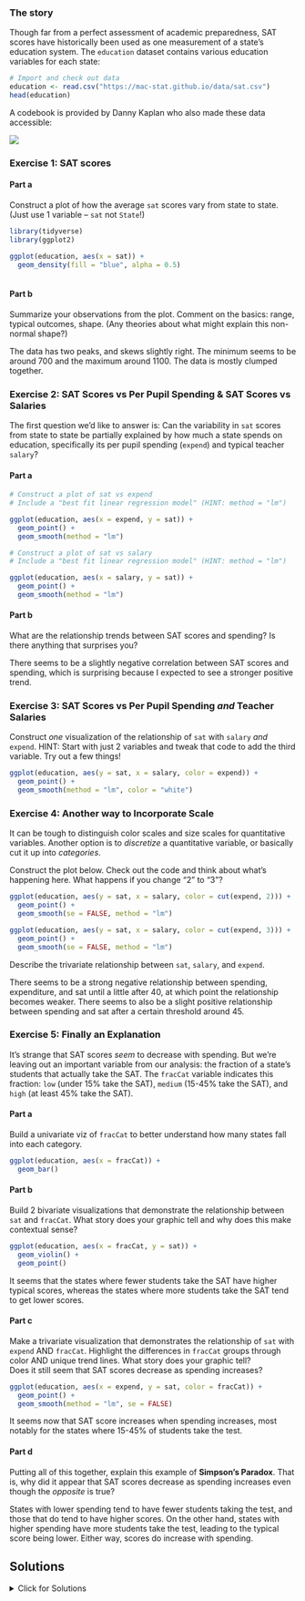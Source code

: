 ### The story {.unnumbered}

Though far from a perfect assessment of academic preparedness, SAT scores have historically been used as one measurement of a state's education system.
The `education` dataset contains various education variables for each state:

```r
# Import and check out data
education <- read.csv("https://mac-stat.github.io/data/sat.csv")
head(education)
```

A codebook is provided by Danny Kaplan who also made these data accessible:

![](https://mac-stat.github.io/images/112/SATcodebook.png)

### Exercise 1: SAT scores {.unnumbered}

#### Part a {.unnumbered}

Construct a plot of how the average `sat` scores vary from state to state.
(Just use 1 variable -- `sat` not `State`!)

```r

library(tidyverse)
library(ggplot2)

ggplot(education, aes(x = sat)) +
  geom_density(fill = "blue", alpha = 0.5)
  
```

#### Part b {.unnumbered}

Summarize your observations from the plot.
Comment on the basics: range, typical outcomes, shape.
(Any theories about what might explain this non-normal shape?)

The data has two peaks, and skews slightly right.
The minimum seems to be around 700 and the maximum around 1100.
The data is mostly clumped together.

### Exercise 2: SAT Scores vs Per Pupil Spending & SAT Scores vs Salaries {.unnumbered}

The first question we'd like to answer is: Can the variability in `sat` scores from state to state be partially explained by how much a state spends on education, specifically its per pupil spending (`expend`) and typical teacher `salary`?

#### Part a {.unnumbered}

```r
# Construct a plot of sat vs expend
# Include a "best fit linear regression model" (HINT: method = "lm")

ggplot(education, aes(x = expend, y = sat)) +
  geom_point() +
  geom_smooth(method = "lm")

```

```r
# Construct a plot of sat vs salary
# Include a "best fit linear regression model" (HINT: method = "lm")

ggplot(education, aes(x = salary, y = sat)) +
  geom_point() +
  geom_smooth(method = "lm")

```

#### Part b {.unnumbered}

What are the relationship trends between SAT scores and spending?
Is there anything that surprises you?

There seems to be a slightly negative correlation between SAT scores and spending, which is surprising because I expected to see a stronger positive trend.

### Exercise 3: SAT Scores vs Per Pupil Spending *and* Teacher Salaries {.unnumbered}

Construct *one* visualization of the relationship of `sat` with `salary` *and* `expend`.
HINT: Start with just 2 variables and tweak that code to add the third variable.
Try out a few things!

```r

ggplot(education, aes(y = sat, x = salary, color = expend)) +
  geom_point() +
  geom_smooth(method = "lm", color = "white")

```

### Exercise 4: Another way to Incorporate Scale {.unnumbered}

It can be tough to distinguish color scales and size scales for quantitative variables.
Another option is to *discretize* a quantitative variable, or basically cut it up into *categories*.

Construct the plot below.
Check out the code and think about what's happening here.
What happens if you change "2" to "3"?

```r
ggplot(education, aes(y = sat, x = salary, color = cut(expend, 2))) + 
  geom_point() + 
  geom_smooth(se = FALSE, method = "lm")

ggplot(education, aes(y = sat, x = salary, color = cut(expend, 3))) + 
  geom_point() + 
  geom_smooth(se = FALSE, method = "lm")
```

Describe the trivariate relationship between `sat`, `salary`, and `expend`.

There seems to be a strong negative relationship between spending, expenditure, and sat until a little after 40, at which point the relationship becomes weaker.
There seems to also be a slight positive relationship between spending and sat after a certain threshold around 45.

### Exercise 5: Finally an Explanation {.unnumbered}

It's strange that SAT scores *seem* to decrease with spending.
But we're leaving out an important variable from our analysis: the fraction of a state's students that actually take the SAT.
The `fracCat` variable indicates this fraction: `low` (under 15% take the SAT), `medium` (15-45% take the SAT), and `high` (at least 45% take the SAT).

#### Part a {.unnumbered}

Build a univariate viz of `fracCat` to better understand how many states fall into each category.

```r

ggplot(education, aes(x = fracCat)) +
  geom_bar()

```

#### Part b {.unnumbered}

Build 2 bivariate visualizations that demonstrate the relationship between `sat` and `fracCat`.
What story does your graphic tell and why does this make contextual sense?

```r

ggplot(education, aes(x = fracCat, y = sat)) +
  geom_violin() +
  geom_point()

```

It seems that the states where fewer students take the SAT have higher typical scores, whereas the states where more students take the SAT tend to get lower scores.

#### Part c {.unnumbered}

Make a trivariate visualization that demonstrates the relationship of `sat` with `expend` AND `fracCat`.
Highlight the differences in `fracCat` groups through color AND unique trend lines.
What story does your graphic tell?\
Does it still seem that SAT scores decrease as spending increases?

```r

ggplot(education, aes(x = expend, y = sat, color = fracCat)) +
  geom_point() +
  geom_smooth(method = "lm", se = FALSE)

```

It seems now that SAT score increases when spending increases, most notably for the states where 15-45% of students take the test.

#### Part d {.unnumbered}

Putting all of this together, explain this example of **Simpson’s Paradox**.
That is, why did it appear that SAT scores decrease as spending increases even though the *opposite* is true?

States with lower spending tend to have fewer students taking the test, and those that do tend to have higher scores.
On the other hand, states with higher spending have more students take the test, leading to the typical score being lower.
Either way, scores do increase with spending.

## Solutions

<details>

<summary>Click for Solutions</summary>

### Exercise 1: SAT scores {.unnumbered}

#### Part a {.unnumbered}

```r
# A histogram would work too!
ggplot(education, aes(x = sat)) + 
  geom_density()
```

#### Part b {.unnumbered}

average SAT scores range from roughly 800 to 1100.
They appear bi-modal.

### Exercise 2: SAT Scores vs Per Pupil Spending & SAT Scores vs Salaries {.unnumbered}

#### Part a {.unnumbered}

```r
# Construct a plot of sat vs expend
# Include a "best fit linear regression model"
ggplot(education, aes(y = sat, x = expend)) + 
  geom_point() + 
  geom_smooth(method = "lm")
```

```r
# Construct a plot of sat vs salary
# Include a "best fit linear regression model"
ggplot(education, aes(y = sat, x = salary)) + 
  geom_point() + 
  geom_smooth(method = "lm")
```

#### Part b {.unnumbered}

The higher the student expenditures and teacher salaries, the worse the SAT performance.

### Exercise 3: SAT Scores vs Per Pupil Spending *and* Teacher Salaries {.unnumbered}

```r
ggplot(education, aes(y = sat, x = salary, color = expend)) + 
  geom_point() + 
  geom_smooth(method = "lm")
```

### Exercise 4: Another Way to Incorporate Scale {.unnumbered}

```r
ggplot(education, aes(y = sat, x = salary, color = cut(expend, 2))) + 
  geom_point() + 
  geom_smooth(se = FALSE, method = "lm")
ggplot(education, aes(y = sat, x = salary, color = cut(expend, 3))) + 
  geom_point() + 
  geom_smooth(se = FALSE, method = "lm")
```

States with lower salaries and expenditures tend to have higher SAT scores.

### Exercise 5: Finally an Explanation {.unnumbered}

#### Part a {.unnumbered}

```r
ggplot(education, aes(x = fracCat)) + 
  geom_bar()
```

#### Part b {.unnumbered}

The more students in a state that take the SAT, the lower the average scores tend to be.
This is probably related to self-selection.

```r
ggplot(education, aes(x = sat, fill = fracCat)) + 
  geom_density(alpha = 0.5)
```

#### Part c {.unnumbered}

When we control for the fraction of students that take the SAT, SAT scores *increase* with expenditure.

```r
ggplot(education, aes(y = sat, x = expend, color = fracCat)) + 
  geom_point() + 
  geom_smooth(method = "lm")
```

#### Part d {.unnumbered}

Student participation tends to be lower among states with lower expenditures (which are likely also the states with higher ed institutions that haven't historically required the SAT).
Those same states tend to have higher SAT scores because of the self-selection of who participates.

</details>
